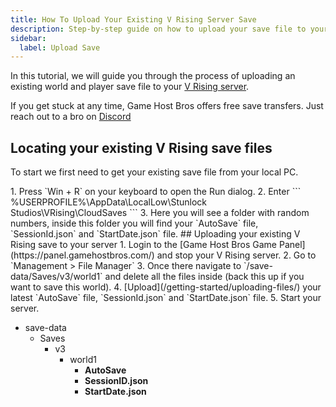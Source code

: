 ```yaml
---
title: How To Upload Your Existing V Rising Server Save
description: Step-by-step guide on how to upload your save file to your V Rising dedicated server.
sidebar:
  label: Upload Save
---
```


In this tutorial, we will guide you through the process of uploading an existing world and player save file to your [V Rising server](https://www.gamehostbros.com/v-rising-server-hosting/).

If you get stuck at any time, Game Host Bros offers free save transfers. Just reach out to a bro on [Discord](https://discord.gg/FN4XgbAwzr)

## Locating your existing V Rising save files
To start we first need to get your existing save file from your local PC.

<Steps>
1. Press `Win + R` on your keyboard to open the Run dialog.
2. Enter 
   ```
   %USERPROFILE%\AppData\LocalLow\Stunlock Studios\VRising\CloudSaves
   ```
3. Here you will see a folder with random numbers, inside this folder you will find your `AutoSave` file, `SessionId.json` and `StartDate.json` file.
</Steps>
## Uploading your existing V Rising save to your server
<Steps>
1. Login to the [Game Host Bros Game Panel](https://panel.gamehostbros.com/) and stop your V Rising server.
2. Go to `Management > File Manager`
3. Once there navigate to `/save-data/Saves/v3/world1` and delete all the files inside (back this up if you want to save this world).
4. [Upload](/getting-started/uploading-files/) your latest `AutoSave` file, `SessionId.json` and `StartDate.json` file.
5. Start your server.
</Steps>

<FileTree>

- save-data
  - Saves
    - v3
      - world1
        - **AutoSave**
        - **SessionID.json**
        - **StartDate.json**

</FileTree>


